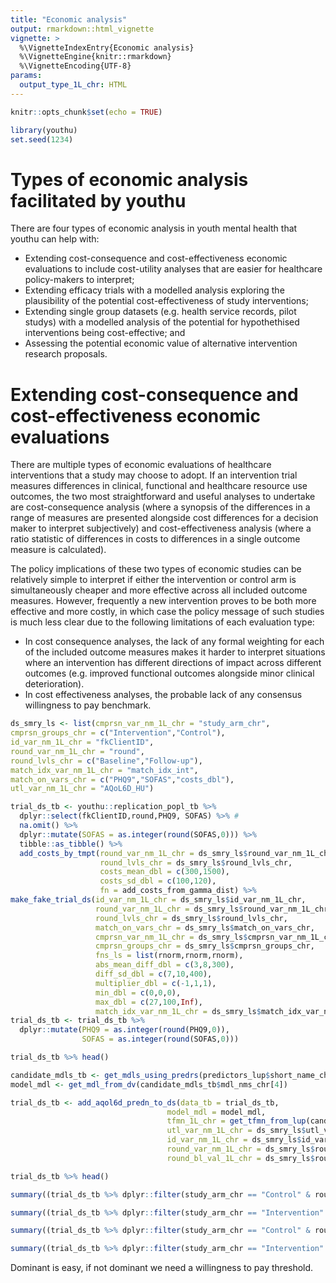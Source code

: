 ```yaml
---
title: "Economic analysis"
output: rmarkdown::html_vignette
vignette: >
  %\VignetteIndexEntry{Economic analysis}
  %\VignetteEngine{knitr::rmarkdown}
  %\VignetteEncoding{UTF-8}
params:
  output_type_1L_chr: HTML
---
```


```r
knitr::opts_chunk$set(echo = TRUE)
```
```r
library(youthu)
set.seed(1234)
```

# Types of economic analysis facilitated by youthu
There are four types of economic analysis in youth mental health that youthu can help with:

- Extending cost-consequence and cost-effectiveness economic evaluations to include cost-utility analyses that are easier for healthcare policy-makers to interpret;
- Extending efficacy trials with a modelled analysis exploring the plausibility of the potential cost-effectiveness of study interventions;
- Extending single group datasets (e.g. health service records, pilot studys) with a modelled analysis of the potential for hypothethised interventions being cost-effective; and
- Assessing the potential economic value of alternative intervention research proposals.

# Extending cost-consequence and cost-effectiveness economic evaluations
There are multiple types of economic evaluations of healthcare interventions that a study may choose to adopt. If an intervention trial measures differences in clinical, functional and healthcare resource use outcomes, the two most straightforward and useful analyses to undertake are cost-consequence analysis (where a synopsis of the differences in a range of measures are presented alongside cost differences for a decision maker to interpret subjectively) and cost-effectiveness analysis (where a ratio statistic of differences in costs to differences in a single outcome measure is calculated).

The policy implications of these two types of economic studies can be relatively simple to interpret if either the intervention or control arm is simultaneously cheaper and more effective across all included outcome measures. However, frequently a new intervention proves to be both more effective and more costly, in which case the policy message of such studies is much less clear due to the following limitations of each evaluation type:

- In cost consequence analyses, the lack of any formal weighting for each of the included outcome measures makes it harder to interpret situations where an intervention has different directions of impact across different outcomes (e.g. improved functional outcomes alongside minor clinical deterioration).
- In cost effectiveness analyses, the probable lack of any consensus willingness to pay benchmark.
```r

ds_smry_ls <- list(cmprsn_var_nm_1L_chr = "study_arm_chr",
cmprsn_groups_chr = c("Intervention","Control"),
id_var_nm_1L_chr = "fkClientID",
round_var_nm_1L_chr = "round",
round_lvls_chr = c("Baseline","Follow-up"),
match_idx_var_nm_1L_chr = "match_idx_int",
match_on_vars_chr = c("PHQ9","SOFAS","costs_dbl"),
utl_var_nm_1L_chr = "AQoL6D_HU")
```
```r
trial_ds_tb <- youthu::replication_popl_tb %>%
  dplyr::select(fkClientID,round,PHQ9, SOFAS) %>% #
  na.omit() %>%
  dplyr::mutate(SOFAS = as.integer(round(SOFAS,0))) %>%
  tibble::as_tibble() %>%
  add_costs_by_tmpt(round_var_nm_1L_chr = ds_smry_ls$round_var_nm_1L_chr,
                    round_lvls_chr = ds_smry_ls$round_lvls_chr,
                    costs_mean_dbl = c(300,1500),
                    costs_sd_dbl = c(100,120),
                    fn = add_costs_from_gamma_dist) %>%
make_fake_trial_ds(id_var_nm_1L_chr = ds_smry_ls$id_var_nm_1L_chr,
                   round_var_nm_1L_chr = ds_smry_ls$round_var_nm_1L_chr,
                   round_lvls_chr = ds_smry_ls$round_lvls_chr,
                   match_on_vars_chr = ds_smry_ls$match_on_vars_chr,
                   cmprsn_var_nm_1L_chr = ds_smry_ls$cmprsn_var_nm_1L_chr,
                   cmprsn_groups_chr = ds_smry_ls$cmprsn_groups_chr,
                   fns_ls = list(rnorm,rnorm,rnorm),
                   abs_mean_diff_dbl = c(3,8,300),
                   diff_sd_dbl = c(7,10,400),
                   multiplier_dbl = c(-1,1,1),
                   min_dbl = c(0,0,0),
                   max_dbl = c(27,100,Inf),
                   match_idx_var_nm_1L_chr = ds_smry_ls$match_idx_var_nm_1L_chr)
trial_ds_tb <- trial_ds_tb %>%
  dplyr::mutate(PHQ9 = as.integer(round(PHQ9,0)),
                SOFAS = as.integer(round(SOFAS,0)))

```

```r
trial_ds_tb %>% head()
```

```r
candidate_mdls_tb <- get_mdls_using_predrs(predictors_lup$short_name_chr[c(5,7)])
model_mdl <- get_mdl_from_dv(candidate_mdls_tb$mdl_nms_chr[4])
```

```r
trial_ds_tb <- add_aqol6d_predn_to_ds(data_tb = trial_ds_tb,
                                   model_mdl = model_mdl,
                                   tfmn_1L_chr = get_tfmn_from_lup(candidate_mdls_tb$mdl_nms_chr[4]),
                                   utl_var_nm_1L_chr = ds_smry_ls$utl_var_nm_1L_chr,
                                   id_var_nm_1L_chr = ds_smry_ls$id_var_nm_1L_chr,
                                   round_var_nm_1L_chr = ds_smry_ls$round_var_nm_1L_chr,
                                   round_bl_val_1L_chr = ds_smry_ls$round_lvls_chr[1])
```

```r
trial_ds_tb %>% head()
```
```r
summary((trial_ds_tb %>% dplyr::filter(study_arm_chr == "Control" & round == "Baseline"))[3:6])
```
```r
summary((trial_ds_tb %>% dplyr::filter(study_arm_chr == "Intervention" & round == "Baseline"))[3:6])
```
```r
summary((trial_ds_tb %>% dplyr::filter(study_arm_chr == "Control" & round == "Follow-up"))[3:6])
```
```r
summary((trial_ds_tb %>% dplyr::filter(study_arm_chr == "Intervention" & round == "Follow-up"))[3:6])
```

Dominant is easy, if not dominant we need a willingness to pay threshold.
